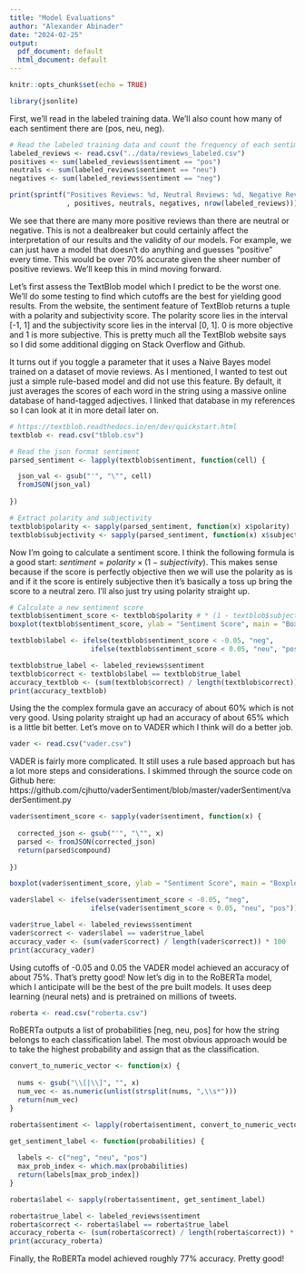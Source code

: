 ```yaml
---
title: "Model Evaluations"
author: "Alexander Abinader"
date: "2024-02-25"
output:
  pdf_document: default
  html_document: default
---
```


```r
knitr::opts_chunk$set(echo = TRUE)
```

```r

library(jsonlite)

```


First, we'll read in the labeled training data. We'll also count how many of each sentiment there are (pos, neu, neg).

```r

# Read the labeled training data and count the frequency of each sentiment
labeled_reviews <- read.csv("../data/reviews_labeled.csv")
positives <- sum(labeled_reviews$sentiment == "pos")
neutrals <- sum(labeled_reviews$sentiment == "neu")
negatives <- sum(labeled_reviews$sentiment == "neg")

print(sprintf("Positives Reviews: %d, Neutral Reviews: %d, Negative Reviews: %d, Total: %d"
              , positives, neutrals, negatives, nrow(labeled_reviews)))

```

We see that there are many more positive reviews than there are neutral or negative. This is not a dealbreaker but could
certainly affect the interpretation of our results and the validity of our models. For example, we can just have a model
that doesn't do anything and guesses "positive" every time. This would be over 70% accurate given the sheer number of
positive reviews. We'll keep this in mind moving forward.

Let's first assess the TextBlob model which I predict to be the worst one. We'll do some testing to find which cutoffs are the
best for yielding good results. From the website, the sentiment feature of TextBlob returns a tuple with a polarity and subjectivity score. The polarity score lies in the interval [-1, 1] and the subjectivity score lies in the interval [0, 1]. 0 is more objective and 1 is more subjective. This is pretty much all the TextBlob website says so I did some additional digging on Stack Overflow and Github.

It turns out if you toggle a parameter that it uses a Naive Bayes model trained on a dataset of movie reviews. As I mentioned, I wanted to test out just a simple rule-based model and did not use this feature. By default, it just averages the scores of each word in the string using a massive online database of hand-tagged adjectives. I linked that database in my references so I can look at it in more detail later on.

```r

# https://textblob.readthedocs.io/en/dev/quickstart.html
textblob <- read.csv("tblob.csv")

```

```r

# Read the json format sentiment
parsed_sentiment <- lapply(textblob$sentiment, function(cell) {

  json_val <- gsub("'", "\"", cell)
  fromJSON(json_val)
  
})

# Extract polarity and subjectivity
textblob$polarity <- sapply(parsed_sentiment, function(x) x$polarity)
textblob$subjectivity <- sapply(parsed_sentiment, function(x) x$subjectivity)

```

Now I'm going to calculate a sentiment score. I think the following formula is a good start: $sentiment = polarity \times (1 - subjectivity)$. This makes sense because if the score is perfectly objective then we will use the polarity as is and if it the
score is entirely subjective then it's basically a toss up bring the score to a neutral zero. I'll also just try using polarity straight up.

```r

# Calculate a new sentiment score
textblob$sentiment_score <- textblob$polarity # * (1 - textblob$subjectivity)
boxplot(textblob$sentiment_score, ylab = "Sentiment Score", main = "Boxplot of Textblob Scores", col = "blue")

```

```r

textblob$label <- ifelse(textblob$sentiment_score < -0.05, "neg",
                    ifelse(textblob$sentiment_score < 0.05, "neu", "pos"))

textblob$true_label <- labeled_reviews$sentiment
textblob$correct <- textblob$label == textblob$true_label
accuracy_textblob <- (sum(textblob$correct) / length(textblob$correct)) * 100
print(accuracy_textblob)

```

Using the the complex formula gave an accuracy of about 60% which is not very good. Using polarity straight up had
an accuracy of about 65% which is a little bit better. Let's move on to VADER which I think will do a better job.

```r

vader <- read.csv("vader.csv")

```

VADER is fairly more complicated. It still uses a rule based approach but has a lot more steps and considerations. I skimmed
through the source code on Github here: https://github.com/cjhutto/vaderSentiment/blob/master/vaderSentiment/vaderSentiment.py

```r

vader$sentiment_score <- sapply(vader$sentiment, function(x) {
  
  corrected_json <- gsub("'", "\"", x)
  parsed <- fromJSON(corrected_json)
  return(parsed$compound)
  
})

boxplot(vader$sentiment_score, ylab = "Sentiment Score", main = "Boxplot of VADER Scores", col = "red")

```

```r

vader$label <- ifelse(vader$sentiment_score < -0.05, "neg",
                    ifelse(vader$sentiment_score < 0.05, "neu", "pos"))

vader$true_label <- labeled_reviews$sentiment
vader$correct <- vader$label == vader$true_label
accuracy_vader <- (sum(vader$correct) / length(vader$correct)) * 100
print(accuracy_vader)

```

Using cutoffs of -0.05 and 0.05 the VADER model achieved an accuracy of about 75%. That's pretty good! Now let's dig
in to the RoBERTa model, which I anticipate will be the best of the pre built models. It uses deep learning (neural nets)
and is pretrained on millions of tweets.

```r

roberta <- read.csv("roberta.csv")

```

RoBERTa outputs a list of probabilities [neg, neu, pos] for how the string belongs to each classification label. The
most obvious approach would be to take the highest probability and assign that as the classification.

```r

convert_to_numeric_vector <- function(x) {
  
  nums <- gsub("\\[|\\]", "", x)
  num_vec <- as.numeric(unlist(strsplit(nums, ",\\s*")))
  return(num_vec)
}

roberta$sentiment <- lapply(roberta$sentiment, convert_to_numeric_vector)

get_sentiment_label <- function(probabilities) {
  
  labels <- c("neg", "neu", "pos")
  max_prob_index <- which.max(probabilities)
  return(labels[max_prob_index])
}

roberta$label <- sapply(roberta$sentiment, get_sentiment_label)

```

```r

roberta$true_label <- labeled_reviews$sentiment
roberta$correct <- roberta$label == roberta$true_label
accuracy_roberta <- (sum(roberta$correct) / length(roberta$correct)) * 100
print(accuracy_roberta)

```

Finally, the RoBERTa model achieved roughly 77% accuracy. Pretty good!

